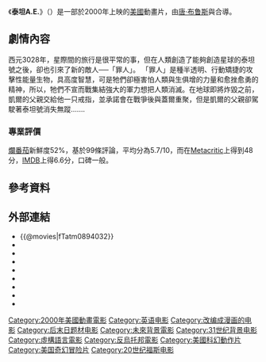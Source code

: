 {{Expand language|1=en|time=2021-03-10T03:51:34+00:00}}
{{unreferenced|time=2014-11-26T09:05:44+00:00}}
{{noteTA
|T=zh-cn:泰坦A.E.;zh-hk:宇宙奇艦泰坦號;zh-tw:冰凍星球
|G1=Movie
|G2=Show
}}
{{Infobox Film
| name               = 泰坦A.E.
| original_name      = {{lang|en|Titan A.E.}}
| image              = 
| caption            = 
| director           = [[唐·布鲁斯|唐·布鲁斯]]<br/>{{lang|en|Gary Goldman}}
| producer           = [[唐·布鲁斯|唐·布鲁斯]]<br/>{{lang|en|Gary Goldman}}<br/>{{lang|en|David Kirschner}}
| screenplay         = {{lang|en|Ben Edlund}}<br/>{{lang|en|John August}}<br/>{{lang|en|Joss Whedon}}
| story              = {{lang|en|Hans Bauer}}<br/>{{lang|en|Randall McCormick}}
| starring           = 
| music              = {{lang|en|Graeme Revell}}
| cinematography     = 
| editing            = 
| production_company = {{lang|en|Fox Animation Studios}}
| distributor        = [[二十世紀福斯|二十世紀福斯]]
| released           = {{film date|2000|6|16}}
| runtime            = 94 分鐘
| country            = {{美國電影產地}}
| language           = [[英語|英語]]
| budget             = 
| gross              = 
| cn_name            = 泰坦A.E.
| hk_name            = 宇宙奇艦泰坦號
| tw_name            = 冰凍星球
}}
《'''泰坦A.E.'''》（{{lang-en|''Titan A.E.''}}）是一部於2000年上映的[[美國|美國]]動畫片，由[[唐·布鲁斯|唐·布鲁斯]]與{{lang|en|Gary Goldman}}合導。

==劇情內容==
西元3028年，星際間的旅行是很平常的事，但在人類創造了能夠創造星球的泰坦號之後，卻也引來了新的敵人──「罪人」。 
「罪人」是種半透明、行動矯捷的攻擊性能量生物，具高度智慧，可是牠們卻極害怕人類與生俱增的力量和愈挫愈勇的精神，所以，牠們不宣而戰集結強大的軍力想把人類消滅。在地球即將炸毀之前，凱爾的父親交給他一只戒指，並承諾會在戰爭後與蓋爾重聚，但是凱爾的父親卻駕駛著泰坦號消失無蹤.......

===專業評價===
[[爛番茄|爛番茄]]新鮮度52%，基於99條評論，平均分為5.7/10，而在[[Metacritic|Metacritic]]上得到48分，[[IMDB|IMDB]]上得6.6分，口碑一般。

==參考資料==
<references/>

==外部連結==
*{{@movies|fTatm0894032}}
*{{douban}}
*{{Mtime|11924}}
*{{Amg movie|186745}}
*{{rotten-tomatoes|titan_ae}}
*{{mojo title|titanae}}
*{{Tcmdb title|444074}}
*{{metacritic film|titan-ae}}
*{{imdb title|0120913}}

{{Joss Whedon}}
{{Authority control}}
[[Category:2000年美國動畫電影|Category:2000年美國動畫電影]]
[[Category:英语电影|Category:英语电影]]
[[Category:改编成漫画的电影|Category:改编成漫画的电影]]
[[Category:后末日题材电影|Category:后末日题材电影]]
[[Category:未來背景電影|Category:未來背景電影]]
[[Category:31世纪背景电影|Category:31世纪背景电影]]
[[Category:虛構語言電影|Category:虛構語言電影]]
[[Category:反烏托邦電影|Category:反烏托邦電影]]
[[Category:美國科幻動作片|Category:美國科幻動作片]]
[[Category:美国奇幻冒险片|Category:美国奇幻冒险片]]
[[Category:20世纪福斯电影|Category:20世纪福斯电影]]